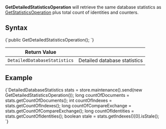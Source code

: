 
**GetDetailedStatisticsOperation** will retrieve the same database statistics as [GetStatisticsOperation](../../../client-api/operations/maintenance/get-statistics.mdx) plus total count of identities and counters. 

## Syntax

<TabItem value="stats_1" label="stats_1">
<CodeBlock language="java">
{`public GetDetailedStatisticsOperation();
`}
</CodeBlock>
</TabItem>

| Return Value | |
| ------------- | ----- |
| `DetailedDatabaseStatistics` | Detailed database statistics |

## Example

<TabItem value="stats_2" label="stats_2">
<CodeBlock language="java">
{`DetailedDatabaseStatistics stats
    = store.maintenance().send(new GetDetailedStatisticsOperation());
long countOfDocuments = stats.getCountOfDocuments();
int countOfIndexes = stats.getCountOfIndexes();
long countOfCompareExchange = stats.getCountOfCompareExchange();
long countOfIdentities = stats.getCountOfIdentities();
boolean stale = stats.getIndexes()[0].isStale();
`}
</CodeBlock>
</TabItem>


